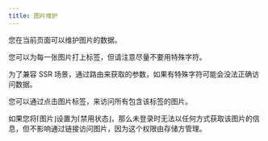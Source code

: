 ```yaml
---
title: 图片维护
---
```


您在当前页面可以维护图片的数据。

您可以为每一张图片打上标签，但请注意尽量不要用特殊字符。

为了兼容 SSR 场景，通过路由来获取的参数，如果有特殊字符可能会没法正确访问数据。

您可以通过点击图片标签，来访问所有包含该标签的图片。

<Callout title="注意" type="error">
  如果您将⌈图片⌋设置为⌈禁用状态⌋，那么未登录时无法以任何方式获取该图片的信息，但不影响通过链接访问图片，因为这个权限由存储方管理。
</Callout>